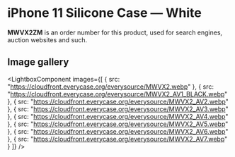 
# iPhone 11 Silicone Case — White

<Callout type='info' emoji='👉🏻'>**MWVX2ZM** is an order number for this product, used for search engines, auction websites and such.</Callout>

## Image gallery

<LightboxComponent
    images={[
      {
        src: "https://cloudfront.everycase.org/everysource/MWVX2.webp"
      },
      {
        src: "https://cloudfront.everycase.org/everysource/MWVX2_AV1_BLACK.webp"
      },
      {
        src: "https://cloudfront.everycase.org/everysource/MWVX2_AV2.webp"
      },
      {
        src: "https://cloudfront.everycase.org/everysource/MWVX2_AV3.webp"
      },
      {
        src: "https://cloudfront.everycase.org/everysource/MWVX2_AV4.webp"
      },
      {
        src: "https://cloudfront.everycase.org/everysource/MWVX2_AV5.webp"
      },
      {
        src: "https://cloudfront.everycase.org/everysource/MWVX2_AV6.webp"
      },
      {
        src: "https://cloudfront.everycase.org/everysource/MWVX2_AV7.webp"
      }
    ]}
  />
